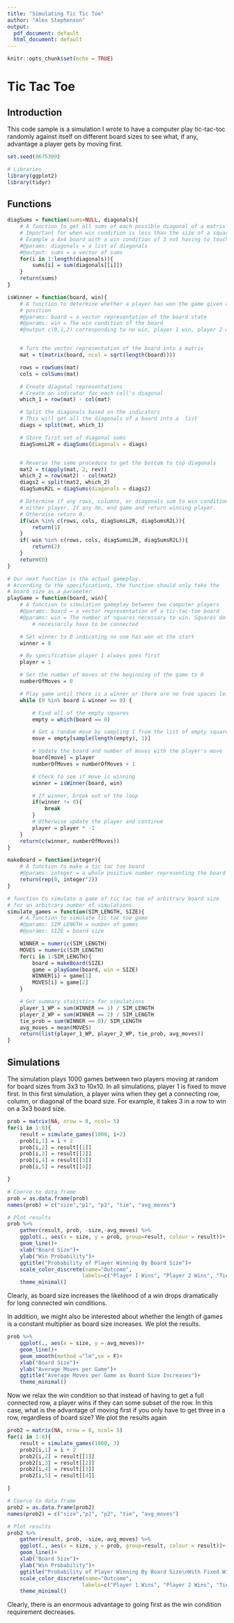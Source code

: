 ```yaml
---
title: "Simulating Tic Tic Toe"
author: "Alex Stephenson"
output:
  pdf_document: default
  html_document: default
---
```


```r
knitr::opts_chunk$set(echo = TRUE)
```
# Tic Tac Toe 

## Introduction 

This code sample is a simulation I wrote to have a computer play tic-tac-toc randomly against itself on different board sizes to see what, if any, advantage a player gets by moving first. 

```r
set.seed(8675309)

# Libraries
library(ggplot2)
library(tidyr)
```



## Functions 

```r
diagSums = function(sums=NULL, diagonals){
    # A function to get all sums of each possible diagonal of a matrix
    # Important for when win condition is less than the size of a square diagonal
    # Example a 4x4 board with a win condition of 3 not having to touch
    #@params: diagonals = a list of diagonals
    #@output: sums = a vector of sums
    for(i in 1:length(diagonals)){
        sums[i] = sum(diagonals[[i]])
    }
    return(sums)
}

isWinner = function(board, win){
    # A function to determine whether a player has won the game given a board
    # position
    #@params: board = a vector representation of the board state
    #@params: win = The win condition of the board
    #@output c(0,1,2) corresponding to no win, player 1 win, player 2 win


    # Turn the vector representation of the board into a matrix
    mat = t(matrix(board, ncol = sqrt(length(board))))

    rows = rowSums(mat)
    cols = colSums(mat)

    # Create diagonal representations
    # Create an indicator for each cell's diagonal
    which_1 = row(mat) - col(mat)

    # Split the diagonals based on the indicators
    # This will get all the diagonals of a board into a  list
    diags = split(mat, which_1)

    # Store first set of diagonal sums
    diagSumsL2R = diagSums(diagonals = diags)


    # Reverse the same procedure to get the bottom to top diagonals
    mat2 = t(apply(mat, 2, rev))
    which_2 = row(mat2) - col(mat2)
    diags2 = split(mat2, which_2)
    diagSumsR2L = diagSums(diagonals = diags2)

    # Determine if any rows, columns, or diagonals sum to win condition for
    # either player. If any do, end game and return winning player.
    # Otherwise return 0.
    if(win %in% c(rows, cols, diagSumsL2R, diagSumsR2L)){
        return(1)
    }
    if(-win %in% c(rows, cols, diagSumsL2R, diagSumsR2L)){
        return(2)
    }
    return(0)
}

# Our next function is the actual gameplay.
# According to the specifications, the function should only take the
# board size as a parameter
playGame = function(board, win){
    # A function to simulation gameplay between two computer players
    #@params: board = a vector representation of a tic-tac-toe board
    #@params: win = The number of squares necessary to win. Squares do not
        # necessarily have to be connected

    # Set winner to 0 indicating no one has won at the start
    winner = 0

    # By specification player 1 always goes first
    player = 1

    # Set the number of moves at the beginning of the game to 0
    numberOfMoves = 0

    # Play game until there is a winner or there are no free spaces left
    while (0 %in% board & winner == 0) {

        # Find all of the empty squares
        empty = which(board == 0)

        # Get a random move by sampling 1 from the list of empty squares
        move = empty[sample(length(empty), 1)]

        # Update the board and number of moves with the player's move
        board[move] = player
        numberOfMoves = numberOfMoves + 1

        # Check to see if move is winning
        winner = isWinner(board, win)

        # If winner, break out of the loop
        if(winner != 0){
            break
        }
        # Otherwise update the player and continue
        player = player * -1
    }
    return(c(winner, numberOfMoves))
}

makeBoard = function(integer){
    # A function to make a tic tac toe board
    #@params: integer = a whole positive number representing the board size
    return(rep(0, integer^2))
}

# function to simulate a game of tic tac toe of arbitrary board size
# for an arbitrary number of simulations.
simulate_games = function(SIM_LENGTH, SIZE){
    # A function to simulate tic tac toe game
    #@params: SIM_LENGTH = number of games
    #@params: SIZE = board size

    WINNER = numeric(SIM_LENGTH)
    MOVES = numeric(SIM_LENGTH)
    for(i in 1:SIM_LENGTH){
        board = makeBoard(SIZE)
        game = playGame(board, win = SIZE)
        WINNER[i] = game[1]
        MOVES[i] = game[2]
    }

    # Get summary statistics for simulations
    player_1_WP = sum(WINNER == 1) / SIM_LENGTH
    player_2_WP = sum(WINNER == 2) / SIM_LENGTH
    tie_prob = sum(WINNER == 0)/ SIM_LENGTH
    avg_moves = mean(MOVES)
    return(list(player_1_WP, player_2_WP, tie_prob, avg_moves))
}
```


## Simulations 

The simulation plays 1000 games between two players moving at random for board sizes from 3x3 to 10x10. In all simulations, player 1 is fixed to move first. In this first simulation, a player wins when they get a connecting row, column, or diagonal of the board size. For example, it takes 3 in a row to win on a 3x3 board size. 

```r
prob = matrix(NA, nrow = 8, ncol= 5)
for(i in 1:8){
    result = simulate_games(1000, i+2)
    prob[i,1] = i + 2
    prob[i,2] = result[[1]]
    prob[i,3] = result[[2]]
    prob[i,4] = result[[3]]
    prob[i,5] = result[[4]]

}

# Coerce to data frame
prob = as.data.frame(prob)
names(prob) = c("size","p1", "p2", "tie", "avg_moves")

# Plot results
prob %>%
    gather(result, prob, -size,-avg_moves) %>%
    ggplot(., aes(x = size, y = prob, group=result, colour = result))+
    geom_line()+
    xlab("Board Size")+
    ylab("Win Probability")+
    ggtitle("Probability of Player Winning By Board Size")+
    scale_color_discrete(name="Outcome",
                        labels=c("Player 1 Wins", "Player 2 Wins", "Tie"))+
    theme_minimal()
```
Clearly, as board size increases the likelihood of a win drops dramatically for long connected win conditions. 

In addition, we might also be interested about whether the length of games is a constant multiplier as board size increases. We plot the results. 
```r
prob %>%
    ggplot(., aes(x = size, y = avg_moves))+
    geom_line()+
    geom_smooth(method ="lm",se = F)+
    xlab("Board Size")+
    ylab("Average Moves per Game")+
    ggtitle("Average Moves per Game as Board Size Increases")+
    theme_minimal()
```

Now we relax the win condition so that instead of having to get a full connected row, a player wins if they can some subset of the row. In this case, what is the advantage of moving first if you only have to get three in a row, regardless of board size? We plot the results again 

```r
prob2 = matrix(NA, nrow = 8, ncol= 5)
for(i in 1:8){
    result = simulate_games(1000, 3)
    prob2[i,1] = i + 2
    prob2[i,2] = result[[1]]
    prob2[i,3] = result[[2]]
    prob2[i,4] = result[[3]]
    prob2[i,5] = result[[4]]

}

# Coerce to data frame
prob2 = as.data.frame(prob2)
names(prob2) = c("size","p1", "p2", "tie", "avg_moves")

# Plot results
prob2 %>%
    gather(result, prob, -size,-avg_moves) %>%
    ggplot(., aes(x = size, y = prob, group=result, colour = result))+
    geom_line()+
    xlab("Board Size")+
    ylab("Win Probability")+
    ggtitle("Probability of Player Winning By Board Size\nWith Fixed Win Condition")+
    scale_color_discrete(name="Outcome",
                        labels=c("Player 1 Wins", "Player 2 Wins", "Tie"))+
    theme_minimal()
```

Clearly, there is an enormous advantage to going first as the win condition requirement decreases. 